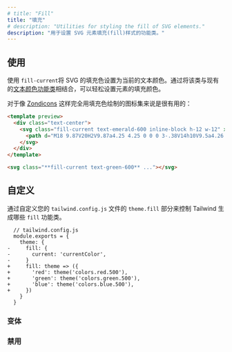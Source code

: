 ```yaml
---
# title: "Fill"
title: "填充"
# description: "Utilities for styling the fill of SVG elements."
description: "用于设置 SVG 元素填充(fill)样式的功能类。"
---
```




<!-- ## Usage -->
## 使用

<!-- Use `fill-current` to set the fill color of an SVG to the current text color. This makes it easy to set an element's fill color by combining this class with an existing [text color utility](/docs/text-color). -->

<!-- Useful for styling icon sets like [Zondicons](http://www.zondicons.com/) that are drawn entirely with fills. -->
使用 `fill-current`将 SVG 的填充色设置为当前的文本颜色。通过将该类与现有的[文本颜色功能类](/docs/text-color)相结合，可以轻松设置元素的填充颜色。

对于像 [Zondicons](http://www.zondicons.com/) 这样完全用填充色绘制的图标集来说是很有用的：

```html emerald
<template preview>
  <div class="text-center">
    <svg class="fill-current text-emerald-600 inline-block h-12 w-12" xmlns="http://www.w3.org/2000/svg" viewBox="0 0 20 20">
      <path d="M18 9.87V20H2V9.87a4.25 4.25 0 0 0 3-.38V14h10V9.5a4.26 4.26 0 0 0 3 .37zM3 0h4l-.67 6.03A3.43 3.43 0 0 1 3 9C1.34 9 .42 7.73.95 6.15L3 0zm5 0h4l.7 6.3c.17 1.5-.91 2.7-2.42 2.7h-.56A2.38 2.38 0 0 1 7.3 6.3L8 0zm5 0h4l2.05 6.15C19.58 7.73 18.65 9 17 9a3.42 3.42 0 0 1-3.33-2.97L13 0z"/>
    </svg>
  </div>
</template>

<svg class="**fill-current text-green-600** ..."></svg>
```

<!-- ## Customizing -->
## 自定义 

<!-- Control which fill utilities Tailwind generates by customizing the `theme.fill` section of your `tailwind.config.js` file: -->
通过自定义您的 `tailwind.config.js` 文件的 `theme.fill` 部分来控制 Tailwind 生成哪些 `fill` 功能类。

```diff-js
  // tailwind.config.js
  module.exports = {
    theme: {
-     fill: {
-       current: 'currentColor',
-     }
+     fill: theme => ({
+       'red': theme('colors.red.500'),
+       'green': theme('colors.green.500'),
+       'blue': theme('colors.blue.500'),
+     })
    }
  }
```

<!-- ### Variants -->
### 变体

<Variants plugin="fill" />

<!-- ### Disabling -->
### 禁用

<Disabling plugin="fill" />
